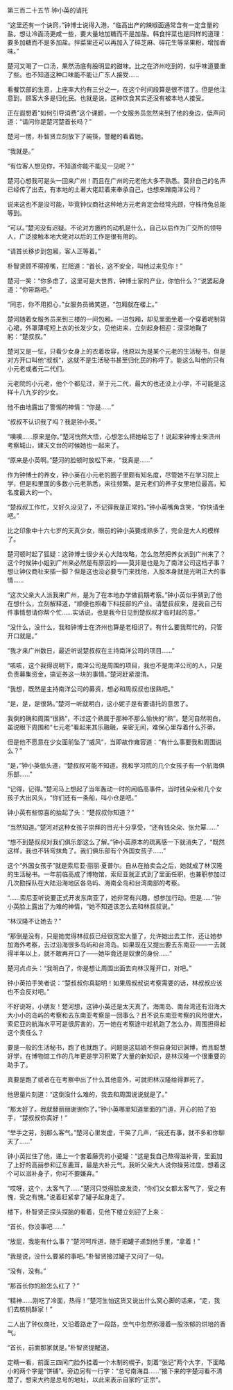 

第三百二十五节 钟小英的请托

“这里还有一个诀窍，”钟博士说得入港，“临高出产的辣椒面通常含有一定含量的盐。想让冷面汤更咸一些，要大量地加糖而不是加盐。韩食拌菜也是同样的道理：要多加糖而不是多加盐。拌菜里还可以再加入了碎芝麻、碎花生等坚果粉，增加香味。”

楚河又喝了一口汤，果然汤底有股明显的甜味。比之在济州吃到的，似乎味道要重了些。也不知道这种口味能不能让广东人接受……

看餐饮部的生意，上座率大约有三分之一，在这个时间段算是很不错了。但是他注意到，顾客大多是归化民。也就是说，这种饮食其实还没有被本地人接受。

正在遐想着“如何引导消费”这个课题，一个女服务员忽然来到了他的身边，低声问道：“请问你是楚河楚首长吗？”

楚河一愣，朴智贤立刻放下了碗筷，警醒的看着她。

“我就是。”

“有位客人想见你，不知道你能不能见一见呢？”

楚河心想我可是头一回来广州！而且在广州的元老他大多不熟悉。莫非自己的名声已经传了出去，有本地的土著大佬赶着来奉承自己，也想来蹭南洋公司？

说来这也不是没可能，毕竟钟仪商社这种地方元老肯定会经常光顾，守株待兔总能等到。

“可以。”楚河没有迟疑。不论对方邀约的动机是什么，自己以后作为广交所的领导人，广泛接触本地大佬对以后的工作是很有用的。

“请首长移步到包厢，客人正等着。”

朴智贤顾不得擦嘴，拦阻道：“首长，这不安全，叫他过来见你！”

楚河一笑：“你多虑了，这里可是大世界，钟博士家的产业，你怕什么？”说罢起身道：“你带路吧。”

“同志，你不用担心，”女服务员微笑道，“包厢就在楼上。”

楚河随着女服务员来到三楼的一间包厢。一进包厢，却见里面坐着一个穿着呢制背心裙，外罩薄呢短上衣的长发少女，见他进来，立刻起身相迎：深深地鞠了躬：“楚叔叔。”

楚河又是一怔，只看少女身上的衣着妆容，他原以为是某个元老的生活秘书，但是对方开口叫他“叔叔”，这就不是生活秘书甚至归化民的称呼了。能这么叫他的只有小元老或者元二代们。

元老院的小元老，他个个都见过，至于元二代，最大的也还没上小学，不可能是这样十八九岁的少女。

他不由地露出了警惕的神情：“你是……”

“叔叔不认识我了吗？我是钟小英。”

“噢噢……原来是你。”楚河恍然大悟，心想怎么把她给忘了！说起来钟博士来济州考察城山，建天文台的时候她也一起来了。

“原来是小英啊。”楚河的脸顿时放松下来，“我真是……”

作为钟博士的养女，钟小英在小元老的圈子里颇有知名度，尽管她不在学习院上学，但是和里面的多数小元老熟悉，来往频繁。是元老们的养子女里地位最高，知名度最大的一个。

“楚叔叔工作忙，又好久没见了，不记得我是正常的。”钟小英嘴角含笑，“你快请坐吧。”

比之印象中十六七岁的天真少女，眼前的钟小英要成熟多了，完全是大人的模样了。

楚河顿时起了狐疑：这钟博士很少关心大陆攻略，怎么忽然把养女派到广州来了？这个时候钟小姐到广州来必然是有原因的――莫非是也是为了南洋公司这档子事？想让钟仪商社来插一脚？但是这也没必要专门来找他，入股本身就是光明正大的事情……

“这次父亲大人派我来广州，是为了在本地办学做前期考察。”钟小英似乎猜到了他在想什么，立刻解释道，“顺便也照看下科技部的产业。请楚叔叔来，是我自己有件事情想请你帮个忙……实话说，也是我今日见到楚叔叔才临时起的意。”

“没什么，没什么，我和钟博士在济州也算是老相识了。有什么要我帮忙的，只管开口就是。”

“我才来广州数日，最近听说楚叔叔在主持南洋公司的项目……”

“咳咳，这个我得说明下，南洋公司是周围的项目，我也不是南洋公司的人，只是负责募集资金，搞证券这一块的事情。”楚河赶紧澄清。

“我想，既然是主持南洋公司的募资，想必和周叔叔也很熟吧。”

“是，是，是很熟。”楚河一听就明白，这小妮子是有要请托的意思了。

我倒的确和周围“很熟”，不过这个熟属于那种不那么愉快的“熟”。楚河自然明白，虽说眼下周围和“七元老”看起来其乐融融，亲密无间，难保心里存着什么芥蒂。

但是他不愿意在少女面前坠了“威风”，当即故作雍容道：“有什么事要我和周围说么？”

“是，”钟小英低头道，“楚叔叔可能不知道，我和学习院的几个女孩子有一个航海俱乐部……”

“记得，记得。”楚河马上想起了当年轰动一时的闹临高事件，当时钱朵朵和几个女孩子大出风头，“你们还有一条船，叫小仓是吧。”

钟小英有些惊喜的抬起了头：“楚叔叔你知道？”

“当然知道。”楚河对这种女孩子崇拜的目光十分享受，“还有钱朵朵、张允幂……”

“想不到楚叔叔对我们俱乐部这么了解。”钟小英原本的疏离感一下就消失了，“既然这样，我也不转弯抹角了。我们俱乐部有个外国女孩子……”

这个“外国女孩子”就是索尼亚·丽丽·夏普尔。自从在拍卖会之后，她就成了林汉隆的生活秘书。一年前临高成了博物馆，索尼亚就正式到了里面任职，也兼职参加过几次勘探队在大陆沿海地区各岛屿、海南全岛和台湾南部的考察。

“……索尼亚听说要正式开发东南亚了，她非常有兴趣，想参加行动。但是……”钟小英脸上露出了为难的神情，“她不知道该怎么去和林叔叔说。”

“林汉隆不让她去？”

“那倒是没有，只是她觉得林叔叔已经很宽宏大量了，允许她出去工作，还让她参加海外考察，去过沿海很多岛屿和台湾岛。如果现在又提出要去东南亚――一去就得半年以上，就不敢再开口了――她毕竟还是奴隶的身份……”

楚河点点头：“我明白了，你是想让周围出面去向林汉隆开口，对吧。”

钟小英拍手笑者说：“楚叔叔你真聪明！如果周叔叔说考察需要的话，林叔叔应该也不会反对吧。”

不好说呀，小朋友！楚河想，这钟小英还是太天真了。海南岛、南台湾还有沿海大大小小的岛屿的考察和去东南亚考察是一回事么？且不说东南亚考察的风险很大，索尼亚的航海水平可是很厉害的，万一她在考察途中趁机跑了怎么办，周围担得起这个责任么？

要是一般的生活秘书，跑了也就跑了。问题是这姑娘不但自身知识渊博，而且聪慧好学，在博物馆工作的几年更是学习积累了大量的新知识，是林汉隆一个很重要的助手了。

真要是跑了或者在在考察中出了什么其他意外，可就把林汉隆给得罪死了。

他思量片刻道：“这倒没什么难的，我去和周围说说就是了。”

“那太好了。我就替丽丽谢谢你了。”钟小英哪里知道里面的门道，开心的拍了拍手，“楚叔叔你真好！”

“举手之劳，别那么客气。”楚河心里发虚，干笑了几声，“我还有事，就不多和你聊天了……”

钟小英拦住了他，递上一个套着藤壳的小瓷罐：“这是我自己熬得滋补膏，里面加了上好的高丽参和辽东鹿茸，最是大补元气。我听父亲大人说你操劳过度，想着这个可以滋补身子，你可不要嫌弃。”

“哎呀，这个，太客气了……”楚河只觉得脸皮发烫，“你们父女都太客气了，受之有愧，受之有愧。”说着赶紧拿了罐子起身走了。

楼下，朴智贤正探头探脑的看着，见他下楼立刻迎了上来：

“首长，你没事吧……”

“放屁，我能有什么事？”楚河呵斥道，随手把罐子递到他手里，“拿着！”

“我是说，没什么要紧的事吧。”朴智贤接过罐子又问了一句。

“没有，没有。”

“那首长你的脸怎么红了？”

“精神……刚吃了冷面，热得！”楚河生怕这货又说出什么窝心脚的话来，“走，我们去核桃酥家！”

二人出了钟仪商社，又沿着路走了一段路，空气中忽然弥漫着一股浓郁的烘培的香气。

“首长，前面那家就是。”朴智贤提醒道。

定睛一看，前面三四间门脸外挂着一个木制的幌子，刻着“张记”两个大字，下面略小的两个字是“饼铺”。旁边另有一行字：“总号南海县……”接下来的字楚河看不清楚了，想来大约是总号的地址，以此来表示自家的“正宗”。

